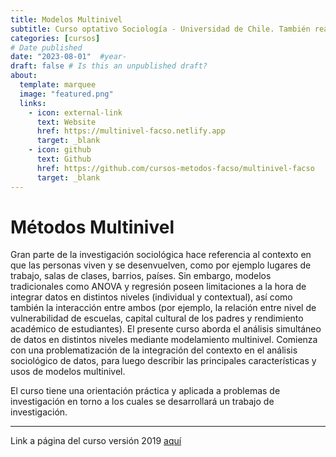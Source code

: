 ```yaml
---
title: Modelos Multinivel
subtitle: Curso optativo Sociología - Universidad de Chile. También realizado anteriormente como optativo en el Magíster de Sociología de la P. Universidad Católica (2014-2018)
categories: [cursos]
# Date published
date: "2023-08-01"  #year-
draft: false # Is this an unpublished draft?
about:
  template: marquee
  image: "featured.png"  
  links:
    - icon: external-link
      text: Website
      href: https://multinivel-facso.netlify.app
      target: _blank
    - icon: github
      text: Github
      href: https://github.com/cursos-metodos-facso/multinivel-facso
      target: _blank
---
```


# Métodos Multinivel

Gran parte de la investigación sociológica hace referencia al contexto en que las personas viven y se desenvuelven, como por ejemplo lugares de trabajo, salas de clases, barrios, países. Sin embargo, modelos tradicionales como ANOVA y regresión poseen limitaciones a la hora de integrar datos en distintos niveles (individual y contextual), así como también la interacción entre ambos (por ejemplo, la relación entre nivel de vulnerabilidad de escuelas, capital cultural de los padres y rendimiento académico de estudiantes). El presente curso aborda el análisis simultáneo de datos en distintos niveles mediante modelamiento multinivel. Comienza con una problematización de la integración del contexto en el análisis sociológico de datos, para luego describir las principales características y usos de modelos multinivel.

El curso tiene una orientación práctica y aplicada a problemas de investigación en torno a los cuales se desarrollará un trabajo de investigación.

----

Link a página del curso versión 2019 [aquí](https://multinivel.netlify.app/)
